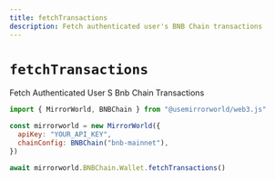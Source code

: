 ```yaml
---
title: fetchTransactions
description: Fetch authenticated user's BNB Chain transactions
---
```


# `fetchTransactions`

Fetch Authenticated User S Bnb Chain Transactions

```js
import { MirrorWorld, BNBChain } from "@usemirrorworld/web3.js"

const mirrorworld = new MirrorWorld({
  apiKey: "YOUR_API_KEY",
  chainConfig: BNBChain("bnb-mainnet"),
})

await mirrorworld.BNBChain.Wallet.fetchTransactions()
```
